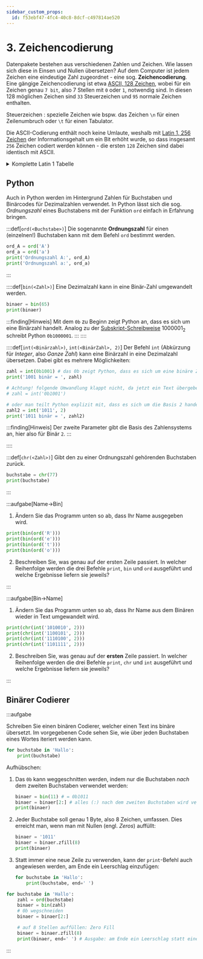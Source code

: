 ```yaml
---
sidebar_custom_props:
  id: f53ebf47-4fc4-40c8-8dcf-c497814ae520
---
```




# 3. Zeichencodierung

Datenpakete bestehen aus verschiedenen Zahlen und Zeichen. Wie lassen sich diese in Einsen und Nullen übersetzen? Auf dem Computer ist jedem Zeichen eine eindeutige Zahl zugeordnet - eine sog. **Zeichencodierung**. Eine gängige Zeichencodierung ist etwa [ASCII, 128 Zeichen](https://de.wikipedia.org/wiki/American_Standard_Code_for_Information_Interchange), wobei für ein Zeichen genau `7 bit`, also 7 Stellen mit `0` oder `1`, notwendig sind. In diesen 128 möglichen Zeichen sind `33` Steuerzeichen und `95` normale Zeichen enthalten.

Steuerzeichen
: spezielle Zeichen wie bspw. das Zeichen `\n` für einen Zeilenumbruch oder `\t` für einen Tabulator.

Die ASCII-Codierung enthält noch keine Umlaute, weshalb mit [Latin 1, 256 Zeichen](https://de.wikipedia.org/wiki/ISO_8859-1) der Informationsgehalt um ein Bit erhöht wurde, so dass insgesamt `256` Zeichen codiert werden können - die ersten `128` Zeichen sind dabei identisch mit ASCII.

<Latin1Sample />

<details className="small-table" >
<summary>Komplette Latin 1 Tabelle</summary>
<Latin1Table />
</details>

## Python

Auch in Python werden im Hintergrund Zahlen für Buchstaben und Binärcodes für Dezimalzahlen verwendet.  In Python lässt sich die sog. *Ordnungszahl* eines Buchstabens mit der Funktion `ord` einfach in Erfahrung bringen.

:::def[`ord(<Buchstabe>)`]
Die sogenannte **Ordnungszahl** für einen (einzelnen!) Buchstaben kann mit dem Befehl `ord` bestimmt werden.
```py live_py slim
ord_A = ord('A')
ord_a = ord('a')
print('Ordnungszahl A:', ord_A)
print('Ordnungszahl a:', ord_a)
```
:::

::::def[`bin(<Zahl>)`]
Eine Dezimalzahl kann in eine Binär-Zahl umgewandelt werden.
```py live_py slim
binaer = bin(65)
print(binaer)
```

:::finding[Hinweis]
Mit dem `0b` zu Beginn zeigt Python an, dass es sich um eine Binärzahl handelt. Analog zu der [Subskript-Schreibweise](03-Zeichencodierung.mdx#hinweis-subskript) $1000001_2$ schreibt Python `0b1000001`.
:::
::::

::::def[`int(<Binärzahl>)`, `int(<BinärZahl>, 2)`]
Der Befehl `int` (Abkürzung für *Integer*, also *Ganze Zahl*) kann eine Binärzahl in eine Dezimalzahl übersetzen. Dabei gibt es mehrere Möglichkeiten:

```py live_py slim
zahl = int(0b1001) # das 0b zeigt Python, dass es sich um eine binäre Zahl handelt
print('1001 binär = ', zahl)

# Achtung! folgende Umwandlung klappt nicht, da jetzt ein Text übergeben wird:
# zahl = int('0b1001')

# oder man teilt Python explizit mit, dass es sich um die Basis 2 handelt
zahl2 = int('1011', 2)
print('1011 binär = ', zahl2)
```

:::finding[Hinweis]
Der zweite Parameter gibt die Basis des Zahlensystems an, hier also für Binär `2`.
:::

::::

:::def[`chr(<Zahl>)`]
Gibt den zu einer Ordnungszahl gehörenden Buchstaben zurück.
```py live_py slim
buchstabe = chr(77)
print(buchstabe)
```
:::

:::aufgabe[Name->Bin]
<Answer type="state" webKey="afa0ae70-b485-4838-85ce-2f52f2be8127" />

1. Ändern Sie das Programm unten so ab, dass Ihr Name ausgegeben wird.
```py live_py id=0175b87a-de4f-4922-89ce-830c0eb8354d
print(bin(ord('R')))
print(bin(ord('e')))
print(bin(ord('t')))
print(bin(ord('o')))
```
2. Beschreiben Sie, was genau auf der ersten Zeile passiert. In welcher Reihenfolge werden die drei Befehle `print`, `bin` und `ord` ausgeführt und welche Ergebnisse liefern sie jeweils?

<Answer type="text" webKey="e8b2befe-3923-4885-8c8d-4c0d53b298ee" />

:::


:::aufgabe[Bin->Name]
<Answer type="state" webKey="3bd8d269-5a48-48b8-b5a7-00ad359a1d5c" />

1. Ändern Sie das Programm unten so ab, dass Ihr Name aus dem Binären wieder in Text umgewandelt wird.

```py live_py id=5febc4d8-7905-4812-a34d-c8414e7fa4f8
print(chr(int('1010010', 2)))
print(chr(int('1100101', 2)))
print(chr(int('1110100', 2)))
print(chr(int('1101111', 2)))
```

2. Beschreiben Sie, was genau auf der **ersten** Zeile passiert. In welcher Reihenfolge werden die drei Befehle `print`, `chr` und `int` ausgeführt und welche Ergebnisse liefern sie jeweils?

<Answer type="text" webKey="dbc5df1d-6e84-4160-b108-8f66a35f7234" />
:::

## Binärer Codierer

:::aufgabe
<Answer type="state" webKey="a52b2026-99a2-473d-acce-270f21ab31d6" />

Schreiben Sie einen binären Codierer, welcher einen Text ins binäre übersetzt. Im vorgegebenen Code sehen Sie, wie über jeden Buchstaben eines Wortes iteriert werden kann.

```py live_py id=a69f1738-3ea7-4644-8e25-4569ec6eebe7
for buchstabe in 'Hallo':
    print(buchstabe)
```

Aufhübschen:
1. Das `0b` kann weggeschnitten werden, indem nur die Buchstaben *nach* dem zweiten Buchstaben verwendet werden:

    ```py live_py slim
    binaer = bin(11) # = 0b1011
    binaer = binaer[2:] # alles (:) nach dem zweiten Buchstaben wird verwendet
    print(binaer)
    ```
2. Jeder Buchstabe soll genau 1 Byte, also 8 Zeichen, umfassen. Dies erreicht man, wenn man mit Nullen (engl. *Zeros*) auffüllt:
   
    ```py live_py slim
    binaer = '1011'
    binaer = binaer.zfill(8)
    print(binaer)
    ```
3. Statt immer eine neue Zeile zu verwenden, kann der `print`-Befehl auch angewiesen werden, am Ende ein Leerschlag einzufügen:

    ```py live_py slim
    for buchstabe in 'Hallo':
        print(buchstabe, end=' ')
    ```

<Solution webKey="646dc2f6-0af4-4bfc-bdb7-7e379dc4f08a">

```py live_py slim
for buchstabe in 'Hallo':
    zahl = ord(buchstabe)
    binaer = bin(zahl)
    # 0b wegschneiden
    binaer = binaer[2:]

    # auf 8 Stellen auffüllen: Zero Fill
    binaer = binaer.zfill(8)
    print(binaer, end=' ') # Ausgabe: am Ende ein Leerschlag statt eine neuen Zeile einfügen

```
</Solution>
:::
